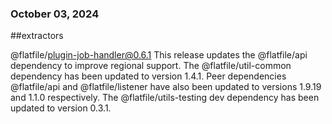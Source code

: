### October 03, 2024
##extractors

@flatfile/plugin-job-handler@0.6.1
This release updates the @flatfile/api dependency to improve regional support. The @flatfile/util-common dependency has been updated to version 1.4.1. Peer dependencies @flatfile/api and @flatfile/listener have also been updated to versions 1.9.19 and 1.1.0 respectively. The @flatfile/utils-testing dev dependency has been updated to version 0.3.1.